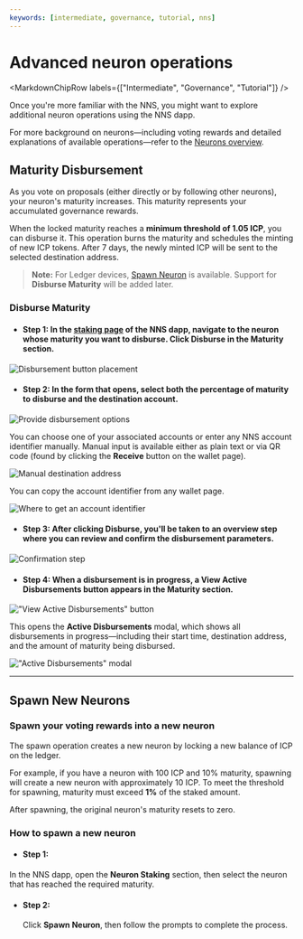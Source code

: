 ```yaml
---
keywords: [intermediate, governance, tutorial, nns]
---
```



# Advanced neuron operations

<MarkdownChipRow labels={["Intermediate", "Governance", "Tutorial"]} />

Once you're more familiar with the NNS, you might want to explore additional
neuron operations using the NNS dapp.

For more background on neurons—including voting rewards and detailed
explanations of available operations—refer to the
[Neurons overview](https://learn.internetcomputer.org/hc/en-us/articles/34084120668692-NNS-Neurons).

## Maturity Disbursement

As you vote on proposals (either directly or by following other neurons), your
neuron's maturity increases. This maturity represents your accumulated
governance rewards.

When the locked maturity reaches a **minimum threshold of 1.05 ICP**, you can
disburse it. This operation burns the maturity and schedules the minting of new
ICP tokens. After 7 days, the newly minted ICP will be sent to the selected
destination address.

> **Note:** For Ledger devices, [Spawn Neuron](#spawn-new-neurons) is available.
> Support for **Disburse Maturity** will be added later.

### Disburse Maturity

- #### Step 1: In the [staking page](https://nns.ic0.app/neurons/?u=qoctq-giaaa-aaaaa-aaaea-cai) of the NNS dapp, navigate to the neuron whose maturity you want to disburse. Click **Disburse** in the **Maturity** section.

![Disbursement button placement](../../_attachments/disburse-maturity-disbursement-button-placement.png)

- #### Step 2: In the form that opens, select both the percentage of maturity to disburse and the destination account.

![Provide disbursement options](../../_attachments/disburse-maturity-provide-disbursement-options.png)

You can choose one of your associated accounts or enter any NNS account
identifier manually. Manual input is available either as plain text or via QR
code (found by clicking the **Receive** button on the wallet page).

![Manual destination address](../../_attachments/disburse-maturity-manual-destination-address.png)

You can copy the account identifier from any wallet page.

![Where to get an account identifier](../../_attachments/disburse-maturity-where-to-get-an-account-identifier.png)

- #### Step 3: After clicking **Disburse**, you'll be taken to an overview step where you can review and confirm the disbursement parameters.

![Confirmation step](../../_attachments/disburse-maturity-confirmation-step.png)

- #### Step 4: When a disbursement is in progress, a **View Active Disbursements** button appears in the **Maturity** section.

!["View Active Disbursements" button](../../_attachments/disburse-maturity-view-active-disbursements-button.png)

This opens the **Active Disbursements** modal, which shows all disbursements in
progress—including their start time, destination address, and the amount of
maturity being disbursed.

!["Active Disbursements" modal](../../_attachments/disburse-maturity-active-disbursements-modal.png)

---

## Spawn New Neurons

### Spawn your voting rewards into a new neuron

The spawn operation creates a new neuron by locking a new balance of ICP on the
ledger.

For example, if you have a neuron with 100 ICP and 10% maturity, spawning will
create a new neuron with approximately 10 ICP. To meet the threshold for
spawning, maturity must exceed **1%** of the staked amount.

After spawning, the original neuron's maturity resets to zero.

### How to spawn a new neuron

- #### Step 1:

In the NNS dapp, open the **Neuron Staking** section, then select the neuron
that has reached the required maturity.

- #### Step 2:
  Click **Spawn Neuron**, then follow the prompts to complete the process.
